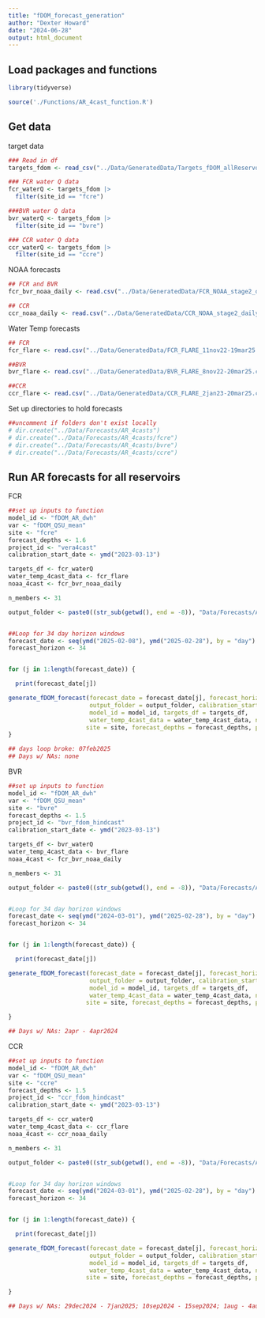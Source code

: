 ```yaml
---
title: "fDOM_forecast_generation"
author: "Dexter Howard"
date: "2024-06-28"
output: html_document
---
```



## Load packages and functions 

```r
library(tidyverse)

source('./Functions/AR_4cast_function.R')

```


## Get data 

target data 
```r
### Read in df 
targets_fdom <- read_csv("../Data/GeneratedData/Targets_fDOM_allReservoirs.csv")

### FCR water Q data
fcr_waterQ <- targets_fdom |>
  filter(site_id == "fcre")

###BVR water Q data
bvr_waterQ <- targets_fdom |>
  filter(site_id == "bvre")

### CCR water Q data
ccr_waterQ <- targets_fdom |>
  filter(site_id == "ccre")


```


NOAA forecasts 
```r
## FCR and BVR 
fcr_bvr_noaa_daily <- read.csv("../Data/GeneratedData/FCR_NOAA_stage2_dailyaverage_27sep20-19mar25.csv")

## CCR
ccr_noaa_daily <- read.csv("../Data/GeneratedData/CCR_NOAA_stage2_dailyaverage_27sep20-19mar25.csv")

```


Water Temp forecasts 
```r
## FCR 
fcr_flare <- read.csv("../Data/GeneratedData/FCR_FLARE_11nov22-19mar25.csv")

##BVR 
bvr_flare <- read.csv("../Data/GeneratedData/BVR_FLARE_8nov22-20mar25.csv")

##CCR 
ccr_flare <- read.csv("../Data/GeneratedData/CCR_FLARE_2jan23-20mar25.csv")

```

Set up directories to hold forecasts

```r
##uncomment if folders don't exist locally
# dir.create("../Data/Forecasts/AR_4casts")
# dir.create("../Data/Forecasts/AR_4casts/fcre")
# dir.create("../Data/Forecasts/AR_4casts/bvre")
# dir.create("../Data/Forecasts/AR_4casts/ccre")

```


## Run AR forecasts for all reservoirs

FCR
```r
##set up inputs to function
model_id <- "fDOM_AR_dwh"
var <- "fDOM_QSU_mean"
site <- "fcre"
forecast_depths <- 1.6
project_id <- "vera4cast"
calibration_start_date <- ymd("2023-03-13") 

targets_df <- fcr_waterQ
water_temp_4cast_data <- fcr_flare
noaa_4cast <- fcr_bvr_noaa_daily

n_members <- 31

output_folder <- paste0((str_sub(getwd(), end = -8)), "Data/Forecasts/AR_4casts/fcre/", model_id, "_", site, "_")


##Loop for 34 day horizon windows
forecast_date <- seq(ymd("2025-02-08"), ymd("2025-02-28"), by = "day")
forecast_horizon <- 34


for (j in 1:length(forecast_date)) {

  print(forecast_date[j])

generate_fDOM_forecast(forecast_date = forecast_date[j], forecast_horizon = forecast_horizon, n_members = n_members,
                       output_folder = output_folder, calibration_start_date = calibration_start_date,
                       model_id = model_id, targets_df = targets_df,
                       water_temp_4cast_data = water_temp_4cast_data, noaa_4cast = noaa_4cast, var = var,
                      site = site, forecast_depths = forecast_depths, project_id = project_id)
}

## days loop broke: 07feb2025
## Days w/ NAs: none


```


BVR
```r

##set up inputs to function
model_id <- "fDOM_AR_dwh"
var <- "fDOM_QSU_mean"
site <- "bvre"
forecast_depths <- 1.5
project_id <- "bvr_fdom_hindcast"
calibration_start_date <- ymd("2023-03-13") 

targets_df <- bvr_waterQ
water_temp_4cast_data <- bvr_flare
noaa_4cast <- fcr_bvr_noaa_daily

n_members <- 31

output_folder <- paste0((str_sub(getwd(), end = -8)), "Data/Forecasts/AR_4casts/bvre/", model_id, "_", site, "_")


#Loop for 34 day horizon windows
forecast_date <- seq(ymd("2024-03-01"), ymd("2025-02-28"), by = "day")
forecast_horizon <- 34


for (j in 1:length(forecast_date)) {

  print(forecast_date[j])

generate_fDOM_forecast(forecast_date = forecast_date[j], forecast_horizon = forecast_horizon, n_members = n_members,
                       output_folder = output_folder, calibration_start_date = calibration_start_date,
                       model_id = model_id, targets_df = targets_df,
                       water_temp_4cast_data = water_temp_4cast_data, noaa_4cast = noaa_4cast, var = var,
                      site = site, forecast_depths = forecast_depths, project_id = project_id)

}

## Days w/ NAs: 2apr - 4apr2024


```


CCR
```r

##set up inputs to function
model_id <- "fDOM_AR_dwh"
var <- "fDOM_QSU_mean"
site <- "ccre"
forecast_depths <- 1.5
project_id <- "ccr_fdom_hindcast"
calibration_start_date <- ymd("2023-03-13") 

targets_df <- ccr_waterQ
water_temp_4cast_data <- ccr_flare
noaa_4cast <- ccr_noaa_daily

n_members <- 31

output_folder <- paste0((str_sub(getwd(), end = -8)), "Data/Forecasts/AR_4casts/ccre/", model_id, "_", site, "_")


#Loop for 34 day horizon windows
forecast_date <- seq(ymd("2024-03-01"), ymd("2025-02-28"), by = "day")
forecast_horizon <- 34


for (j in 1:length(forecast_date)) {

  print(forecast_date[j])

generate_fDOM_forecast(forecast_date = forecast_date[j], forecast_horizon = forecast_horizon, n_members = n_members,
                       output_folder = output_folder, calibration_start_date = calibration_start_date,
                       model_id = model_id, targets_df = targets_df,
                       water_temp_4cast_data = water_temp_4cast_data, noaa_4cast = noaa_4cast, var = var,
                      site = site, forecast_depths = forecast_depths, project_id = project_id)

}

## Days w/ NAs: 29dec2024 - 7jan2025; 10sep2024 - 15sep2024; 1aug - 4aug2024

```




